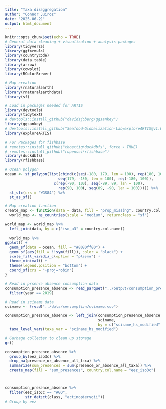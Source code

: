 ```yaml
---
title: "Taxa disaggregation"
author: "Connor Quiroz"
date: "2025-06-22"
output: html_document
---
```


```r
knitr::opts_chunk$set(echo = TRUE)
# General data cleaning + visualization + analysis packages
library(tidyverse)
library(ggformula)
library(countrycode)
library(data.table)
library(arrow)
library(cowplot)
library(RColorBrewer)

# Map creation
library(rnaturalearth)
library(rnaturalearthdata)
library(sf)

# Load in packages needed for ARTIS
library(devtools)
library(tidytext)
# devtools::install_github("davidsjoberg/ggsankey")
library(ggsankey)
# devtools::install_github("Seafood-Globalization-Lab/exploreARTIS@v1.0.0", dependencies = TRUE)
library(exploreARTIS)

# For Packages for fishbase
# remotes::install_github("cboettig/duckdbfs", force = TRUE)
# remotes::install_github("ropensci/rfishbase")
library(duckdbfs)
library(rfishbase)
```

```r
# Ocean polygon
ocean <- st_polygon(list(cbind(c(seq(-180, 179, len = 100), rep(180, 100), 
                        seq(179, -180, len = 100), rep(-180, 100)),
                      c(rep(-90, 100), seq(-89, 89, len = 100),
                        rep(90, 100), seq(89, -90, len = 100))))) %>%
  st_sfc(crs = "WGS84") %>%
  st_as_sf()

# Map creation function
create_map <- function(data = data, fill = "prop_missing", country.col.name) {
  world_map <- ne_countries(scale = "medium", returnclass = "sf")

world_map <- world_map %>%
  left_join(data, by = c("iso_a3" = country.col.name))
  
  world_map %>%
ggplot() +
  geom_sf(data = ocean, fill = "#8080ff80") +
  geom_sf(aes(fill = !!sym(fill)), color = "black") + 
  scale_fill_viridis_c(option = "plasma") +
  theme_minimal() +
  theme(legend.position = "bottom") +
  coord_sf(crs = "+proj=robin")
}
```


```r
# Read in prsence absence consumption data
consumption_presence_absence <- read_parquet("../output/consumption_presence_absence.parquet") %>%
  filter(year == 2019)

# Read in sciname data
sciname <- fread("../data/consumption/sciname.csv") 

consumption_presence_absence <- left_join(consumption_presence_absence, 
                                          sciname, 
                                          by = c("sciname_hs_modified" = "sciname")) %>%
  taxa_level_vars(taxa_var = "sciname_hs_modified")

# Garbage collecter to clean up storage
gc()

consumption_presence_absence %>%
  group_by(eez_iso3c) %>%
  drop_na(presence_or_absence_all_taxa) %>%
  summarize(sum_presences = sum(presence_or_absence_all_taxa)) %>%
  create_map(fill = "sum_presences", country.col.name = "eez_iso3c")



consumption_presence_absence %>%
  filter(eez_iso3c == "AGO",
         str_detect(class, "actinopterygii"))
# Group by eez
  
```

